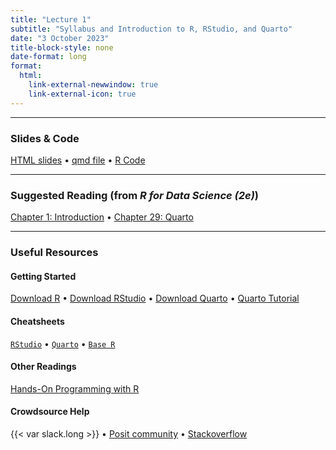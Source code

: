 ```yaml
---
title: "Lecture 1"
subtitle: "Syllabus and Introduction to R, RStudio, and Quarto"
date: "3 October 2023"
title-block-style: none
date-format: long
format:
  html:
    link-external-newwindow: true
    link-external-icon: true
---
```


---

### Slides & Code

[HTML slides](CSSS508_Lecture1.qmd) • [qmd file](https://raw.githubusercontent.com/vsass/CSSS508/main/Lectures/Lecture1/CSSS508_Lecture1.qmd) •
[R Code](CSSS508_Lecture1_Code.R)

---

### Suggested Reading (from *R for Data Science (2e)*)

[Chapter 1: Introduction](https://r4ds.hadley.nz/intro) • 
[Chapter 29: Quarto](https://r4ds.hadley.nz/quarto)

---

### Useful Resources

#### Getting Started

[Download R](https://cran.r-project.org/) • 
[Download RStudio](https://posit.co/download/rstudio-desktop/#download) • 
[Download Quarto](https://quarto.org/docs/get-started/) • 
[Quarto Tutorial](https://quarto.org/docs/get-started/hello/rstudio.html)

#### Cheatsheets

[`RStudio`](https://rstudio.github.io/cheatsheets/rstudio-ide.pdf) • 
[`Quarto`](https://rstudio.github.io/cheatsheets/quarto.pdf) • 
[`Base R`](https://rstudio.github.io/cheatsheets/base-r.pdf)

#### Other Readings 

[Hands-On Programming with R](https://rstudio-education.github.io/hopr/) 

#### Crowdsource Help

{{< var slack.long >}} • 
[Posit community](https://community.rstudio.com/) • 
[Stackoverflow](https://stackoverflow.com/)
